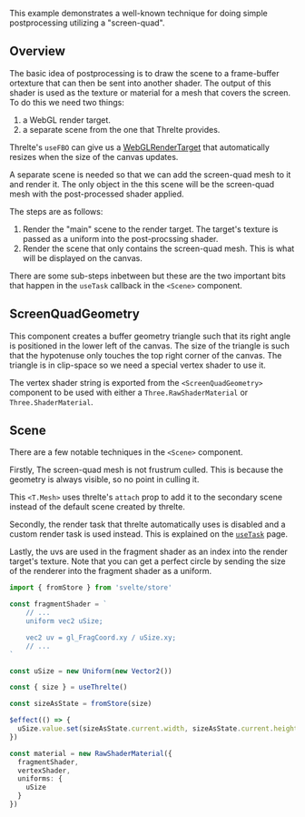 This example demonstrates a well-known technique for doing simple postprocessing utilizing a "screen-quad".

<Example path="postprocessing/screen-quad" />

## Overview

The basic idea of postprocessing is to draw the scene to a frame-buffer ortexture that can then be sent into another shader. The output of this shader is used as the texture or material for a mesh that covers the screen. To do this we need two things:

1. a WebGL render target.
2. a separate scene from the one that Threlte provides.

Threlte's `useFBO` can give us a [WebGLRenderTarget](https://threejs.org/docs/index.html?q=webgl#api/en/renderers/WebGLRenderTarget) that automatically resizes when the size of the canvas updates.

A separate scene is needed so that we can add the screen-quad mesh to it and render it. The only object in the this scene will be the screen-quad mesh with the post-processed shader applied.

The steps are as follows:

1. Render the "main" scene to the render target. The target's texture is passed as a uniform into the post-procssing shader.
2. Render the scene that only contains the screen-quad mesh. This is what will be displayed on the canvas.

There are some sub-steps inbetween but these are the two important bits that happen in the `useTask` callback in the `<Scene>` component.

## ScreenQuadGeometry

This component creates a buffer geometry triangle such that its right angle is positioned in the lower left of the canvas. The size of the triangle is such that the hypotenuse only touches the top right corner of the canvas. The triangle is in clip-space so we need a special vertex shader to use it.

The vertex shader string is exported from the `<ScreenQuadGeometry>` component to be used with either a `Three.RawShaderMaterial` or `Three.ShaderMaterial`.

## Scene

There are a few notable techniques in the `<Scene>` component.

Firstly, The screen-quad mesh is not frustrum culled. This is because the geometry is always visible, so no point in culling it.

This `<T.Mesh>` uses threlte's `attach` prop to add it to the secondary scene instead of the default scene created by threlte.

Secondly, the render task that threlte automatically uses is disabled and a custom render task is used instead. This is explained on the [`useTask`](/docs/reference/core/use-task) page.

Lastly, the uvs are used in the fragment shader as an index into the render target's texture. Note that you can get a perfect circle by sending the size of the renderer into the fragment shader as a uniform.

```ts
import { fromStore } from 'svelte/store'

const fragmentShader = `
	// ...
	uniform vec2 uSize;

	vec2 uv = gl_FragCoord.xy / uSize.xy;
	// ...
`

const uSize = new Uniform(new Vector2())

const { size } = useThrelte()

const sizeAsState = fromStore(size)

$effect(() => {
  uSize.value.set(sizeAsState.current.width, sizeAsState.current.height)
})

const material = new RawShaderMaterial({
  fragmentShader,
  vertexShader,
  uniforms: {
    uSize
  }
})
```
